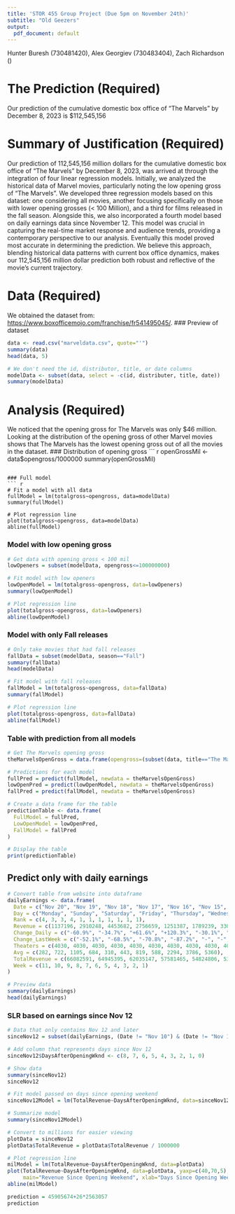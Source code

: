 ---
title: 'STOR 455 Group Project (Due 5pm on November 24th)'
subtitle: "Old Geezers"
output:
  pdf_document: default
---

Hunter Buresh (730481420), Alex Georgiev (730483404), Zach Richardson ()

# The Prediction (Required)
Our prediction of the cumulative domestic box office of "The Marvels" by December 8, 2023 is $112,545,156

# Summary of Justification (Required) 
Our prediction of 112,545,156 million dollars for the cumulative domestic box office of "The Marvels" by December 8, 2023, was arrived at through the integration of four linear regression models. Initially, we analyzed the historical data of Marvel movies, particularly noting the low opening gross of "The Marvels". We developed three regression models based on this dataset: one considering all movies, another focusing specifically on those with lower opening grosses (< 100 Million), and a third for films released in the fall season. Alongside this, we also incorporated a fourth model based on daily earnings data since November 12. This model was crucial in capturing the real-time market response and audience trends, providing a contemporary perspective to our analysis. Eventually this model proved most accurate in determining the prediction.  We believe this approach, blending historical data patterns with current box office dynamics, makes our 112,545,156 million dollar prediction both robust and reflective of the movie's current trajectory.

# Data (Required)
We obtained the dataset from: <https://www.boxofficemojo.com/franchise/fr541495045/>.
### Preview of dataset
``` {r}
data <- read.csv("marveldata.csv", quote="'")
summary(data)
head(data, 5)

# We don't need the id, distributor, title, or date columns
modelData <- subset(data, select = -c(id, distributer, title, date))
summary(modelData)
```


# Analysis (Required)
We noticed that the opening gross for The Marvels was only $46 million. Looking at the distribution of the opening gross of other Marvel movies shows that The Marvels has the lowest opening gross out of all the movies in the dataset.
### Distribution of opening gross
``` {r}
openGrossMil <- data$opengross/1000000
summary(openGrossMil)
```

### Full model
``` {r}
# Fit a model with all data
fullModel = lm(totalgross~opengross, data=modelData)
summary(fullModel)

# Plot regression line
plot(totalgross~opengross, data=modelData)
abline(fullModel)
```

### Model with low opening gross
``` {r}
# Get data with opening gross < 100 mil
lowOpeners = subset(modelData, opengross<=100000000)

# Fit model with low openers
lowOpenModel = lm(totalgross~opengross, data=lowOpeners)
summary(lowOpenModel)

# Plot regression line
plot(totalgross~opengross, data=lowOpeners)
abline(lowOpenModel)
```

### Model with only Fall releases
``` {r}
# Only take movies that had fall releases
fallData = subset(modelData, season=="Fall")
summary(fallData)
head(modelData)

# Fit model with fall releases
fallModel = lm(totalgross~opengross, data=fallData)
summary(fallModel)

# Plot regression line
plot(totalgross~opengross, data=fallData)
abline(fallModel)
```

### Table with prediction from all models
``` {r}
# Get The Marvels opening gross
theMarvelsOpenGross = data.frame(opengross=(subset(data, title=="The Marvels"))$opengross)

# Predictions for each model
fullPred = predict(fullModel, newdata = theMarvelsOpenGross)
lowOpenPred = predict(lowOpenModel, newdata = theMarvelsOpenGross)
fallPred = predict(fallModel, newdata = theMarvelsOpenGross)

# Create a data frame for the table
predictionTable <- data.frame(
  FullModel = fullPred,
  LowOpenModel = lowOpenPred,
  FallModel = fallPred
)

# Display the table
print(predictionTable)
```


## Predict only with daily earnings
``` {r}
# Convert table from website into dataframe
dailyEarnings <- data.frame(
  Date = c("Nov 20", "Nov 19", "Nov 18", "Nov 17", "Nov 16", "Nov 15", "Nov 14", "Nov 13", "Nov 12", "Nov 11", "Nov 10"),
  Day = c("Monday", "Sunday", "Saturday", "Friday", "Thursday", "Wednesday", "Tuesday", "Monday", "Sunday", "Saturday", "Friday"),
  Rank = c(4, 3, 3, 4, 1, 1, 1, 1, 1, 1, 1),
  Revenue = c(1137196, 2910248, 4453682, 2756659, 1251387, 1789239, 3300946, 2372375, 9247703, 15260052, 21603104),
  Change_Daily = c("-60.9%", "-34.7%", "+61.6%", "+120.3%", "-30.1%", "-45.8%", "+39.1%", "-74.3%", "-39.4%", "-29.4%", "-"),
  Change_LastWeek = c("-52.1%", "-68.5%", "-70.8%", "-87.2%", "-", "-", "-", "-", "-", "-", "-"),
  Theaters = c(4030, 4030, 4030, 4030, 4030, 4030, 4030, 4030, 4030, 4030, 4030),
  Avg = c(282, 722, 1105, 684, 310, 443, 819, 588, 2294, 3786, 5360),
  TotalRevenue = c(66082591, 64945395, 62035147, 57581465, 54824806, 53573419, 51784180, 48483234, 46110859, 36863156, 21603104),
  Week = c(11, 10, 9, 8, 7, 6, 5, 4, 3, 2, 1)
)

# Preview data
summary(dailyEarnings)
head(dailyEarnings)
```

### SLR based on earnings since Nov 12
``` {r}
# Data that only contains Nov 12 and later
sinceNov12 = subset(dailyEarnings, (Date != "Nov 10") & (Date != "Nov 11")) 

# Add column that represents days since Nov 12
sinceNov12$DaysAfterOpeningWknd <- c(8, 7, 6, 5, 4, 3, 2, 1, 0)

# Show data
summary(sinceNov12)
sinceNov12

# Fit model passed on days since opening weekend
sinceNov12Model = lm(TotalRevenue~DaysAfterOpeningWknd, data=sinceNov12)

# Summarize model
summary(sinceNov12Model)

# Convert to millions for easier viewing
plotData = sinceNov12
plotData$TotalRevenue = plotData$TotalRevenue / 1000000

# Plot regression line
milModel = lm(TotalRevenue~DaysAfterOpeningWknd, data=plotData)
plot(TotalRevenue~DaysAfterOpeningWknd, data=plotData, yaxp=c(40,70,5), ylim=c(40, 70),
     main="Revenue Since Opening Weekend", xlab="Days Since Opening Weekend", ylab="Total Revenue")
abline(milModel)

prediction = 45905674+26*2563057
prediction
```

